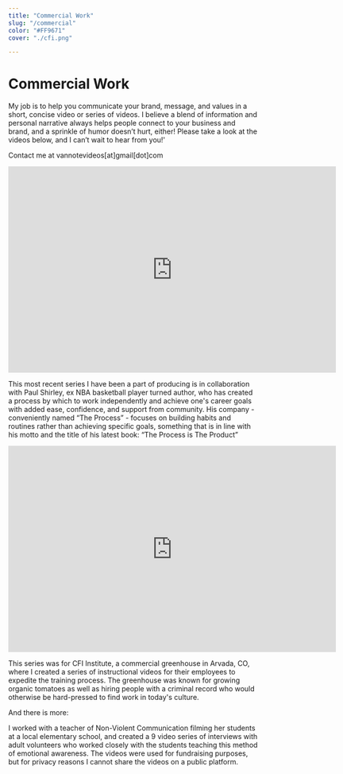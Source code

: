 ```yaml
---
title: "Commercial Work"
slug: "/commercial"
color: "#FF9671"
cover: "./cfi.png"

---
```


<div style={{ margin: `0 auto`, maxWidth: `100ch`, padding: `2rem` }}>

<h1 data-testid="page-title">Commercial Work</h1>




My job is to help you communicate your brand, message, and values in a short, concise video or series of videos. I believe a blend of information and personal narrative always helps people connect to your business and brand, and a sprinkle of humor doesn’t hurt, either! Please take a look at the videos below, and I can’t wait to hear from you!'

Contact me at vannotevideos[at]gmail[dot]com





<iframe width="660" height="415" src="https://www.youtube.com/embed/0sKhIVExIU0" title="YouTube video player" frameborder="0" allow="accelerometer; autoplay; clipboard-write; encrypted-media; gyroscope; picture-in-picture" allowfullscreen></iframe>


This most recent series I have been a part of producing is in collaboration with Paul Shirley, ex NBA basketball player turned author, who has created a process by which to work independently and achieve one's career goals with added ease, confidence, and support from community. His company - conveniently named “The Process” - focuses on building habits and routines rather than achieving specific goals, something that is in line with his motto and the title of his latest book: “The Process is The Product”



<iframe width="660" height="415" src="https://www.youtube.com/embed/6ke7a9s2rJw" title="YouTube video player" frameborder="0" allow="accelerometer; autoplay; clipboard-write; encrypted-media; gyroscope; picture-in-picture" allowfullscreen></iframe>

This series was for CFI Institute, a commercial greenhouse in Arvada, CO, where I created a series of instructional videos for their employees to expedite the training process. The greenhouse was known for growing organic tomatoes as well as hiring people with a criminal record who would otherwise be hard-pressed to find work in today's culture. 

And there is more:


I worked with a teacher of Non-Violent Communication filming her students at a local elementary school, and created a 9 video series of interviews with adult volunteers who worked closely with the students teaching this method of emotional awareness. The videos were used for fundraising purposes, but for privacy reasons I cannot share the videos on a public platform.  




</div>
